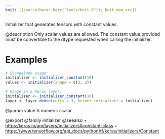 ```yaml
---
knit: ({source(here::here("tools/knit.R")); knit_man_src})
---
```

Initializer that generates tensors with constant values.

@description
Only scalar values are allowed.
The constant value provided must be convertible to the dtype requested
when calling the initializer.

# Examples
```r
# Standalone usage:
initializer <- initializer_constant(10)
values <- initializer(shape = c(2, 2))
```

```r
# Usage in a Keras layer:
initializer <- initializer_constant(10)
layer <- layer_dense(units = 3, kernel_initializer = initializer)
```

@param value A numeric scalar.

@export
@family initializer
@seealso
+ <https:/keras.io/api/layers/initializers#constant-class>
+ <https://www.tensorflow.org/api_docs/python/tf/keras/initializers/Constant>
